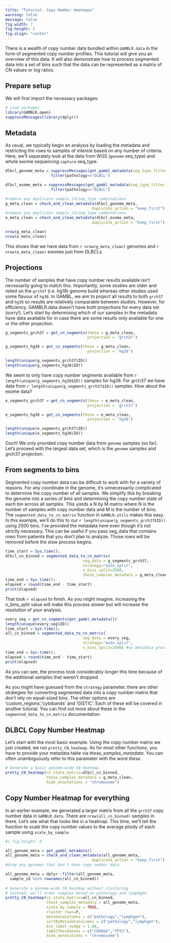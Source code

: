 ```yaml
---
title: "Tutorial: Copy Number Heatmaps"
warning: false
message: false
fig.width: 7
fig.height: 5
fig.align: "center"
---
```


There is a wealth of copy number data bundled within `GAMBLR.data` in the form of
segmented copy number profiles. 
This tutorial will give you an overview of this data. It will also demonstrate
how to process segmented data into a set of bins
such that the data can be represented as a matrix of CN values or log ratios. 

## Prepare setup

We will first import the necessary packages:

```r
# Load packages
library(GAMBLR.open)
suppressMessages(library(dplyr))
```

## Metadata

As usual, we typically begin an analysis by loading the metadata and restricting
the rows to samples of interest based on any number of criteria. Here, we'll 
separately look at the data from WGS (`genome` seq_type) and whole exome sequencing
`capture` seq_type. 

```r

dlbcl_genome_meta = suppressMessages(get_gambl_metadata(seq_type_filter = "genome")) %>%
                    filter(pathology=="DLBCL")

dlbcl_exome_meta = suppressMessages(get_gambl_metadata(seq_type_filter = "capture")) %>%
                    filter(pathology=="DLBCL")

#remove any duplicate sample_id/seq_type combinations
g_meta_clean = check_and_clean_metadata(dlbcl_genome_meta,
                                      duplicate_action = "keep_first")
#remove any duplicate sample_id/seq_type combinations
e_meta_clean = check_and_clean_metadata(dlbcl_exome_meta,
                                      duplicate_action = "keep_first")

nrow(g_meta_clean)
nrow(e_meta_clean)

```



This shows that we have data from `r nrow(g_meta_clean)` genomes and `r nrow(e_meta_clean)` exomes just from DLBCLs. 

## Projections

The number of samples that have copy number results available isn't necessarily going to match this. Importantly, some studies
are older and relied on the `grch37` (i.e. hg19) genome build whereas other studies used some flavour of `hg38`. In GAMBL,
we aim to *project* all results to both `grch37` and `hg38` so results are relatively comparable between studies. However,
for efficiency, GAMBLR.data doesn't have both projections for every data set (sorry!). Let's start by determining
which of our samples in the metadata have data available for in case there are some results only available for one or the other
*projection*.

```r

g_segments_grch37 = get_cn_segments(these = g_meta_clean,
                                    projection = 'grch37')

g_segments_hg38 = get_cn_segments(these = g_meta_clean,
                                    projection = 'hg38')

length(unique(g_segments_grch37$ID))
length(unique(g_segments_hg38$ID))
```

We seem to only have copy number segments available from `r length(unique(g_segments_hg38$ID))` samples for hg38. 
For grch37 we have data from `r length(unique(g_segments_grch37$ID))` samples. How about the exome data?



```r

e_segments_grch37 = get_cn_segments(these = e_meta_clean,
                                    projection = 'grch37')

e_segments_hg38 = get_cn_segments(these = e_meta_clean,
                                    projection = 'hg38')

length(unique(e_segments_grch37$ID))
length(unique(e_segments_hg38$ID))
```

Ouch! We only provided copy number data from `genome` samples (so far). Let's proceed with the largest data set, 
which is the `genome` samples and grch37 projection.

## From segments to bins

Segmented copy number data can be difficult to work with for a variety of reasons. For any coordinate in the genome, it's unnecessarily
complicated to determine the copy number of all samples. We simplify this by breaking the genome into a series of *bins* and determining
the copy number state of each bin across all samples. This yields a N by M matrix where N is the number of samples with copy number data
and M is the number of bins. The `segmented_data_to_cn_matrix` function in `GAMBLR.utils` makes this easy. 
In this example, we'll do this to our `r length(unique(g_segments_grch37$ID))` using 2500 bins. I've provided the metadata here
even though it's not strictly necessary. This can be useful if you pass seg_data that contains rows from patients that you don't
plan to analyze. Those rows will be removed before the slow process begins. 

```r
time_start = Sys.time();
dlbcl_cn_binned = segmented_data_to_cn_matrix(
                                  seg_data = g_segments_grch37,
                                  strategy="auto_split",
                                  n_bins_split=2500,
                                  these_samples_metadata = g_meta_clean)
time_end = Sys.time();
elapsed = round(time_end - time_start)
print(elapsed)
```

That took `r elapsed` to finish. As you might imagine, increasing the n_bins_split value will make this process
slower but will increase the resolution of your analysis.

```r

every_seg = get_cn_segments(get_gambl_metadata())
length(unique(every_seg$ID))
time_start = Sys.time();
all_cn_binned = segmented_data_to_cn_matrix(
                                  seg_data = every_seg,
                                  strategy="auto_split",
                                  n_bins_split=2500) #no metadata provided
time_end = Sys.time();
elapsed = round(time_end - time_start)
print(elapsed)
```

As you can see, the process took considerably longer this time because of the additional samples that weren't dropped. 


As you might have guessed from the `strategy` parameter, there are other strategies for converting segmented data into a
copy number matrix that don't rely on equal-sized bins. The other options are 'custom_regions','cytobands' and 'GISTIC'. 
Each of these will be covered in another tutorial. You can find out more about these in the `segmented_data_to_cn_matrix` documentation.  

## DLBCL Copy Number Heatmap

Let's start with the most basic example. Using the copy number matrix we just created, we run `pretty_CN_heatmap`. As for
most other functions, you have to provide your metadata table via *these_samples_metadata*. You can often unambiguously refer
to this parameter with the word *these*. 

```r

# Generate a basic genome-wide CN heatmap
pretty_CN_heatmap(cn_state_matrix=dlbcl_cn_binned,
                  these_samples_metadata = g_meta_clean,
                  hide_annotations = "chromosome")

```

## Copy Number Heatmap for everything

In an earlier example, we generated a larger matrix from all the `grch37` copy number data in `GAMBLR.data`. There are
`nrow(all_cn_binned)` samples in there. Let's see what that looks like in a heatmap. This time, we'll tell the function
to scale the copy number values to the average ploidy of each sample using `scale_by_sample`.


```r
#| fig.height: 9

all_genome_meta = get_gambl_metadata()
all_genome_meta = check_and_clean_metadata(all_genome_meta,
                                      duplicate_action = "keep_first")
#drop any genomes that don't have copy number data

all_genome_meta = dplyr::filter(all_genome_meta,
  sample_id %in% rownames(all_cn_binned))
  
# Generate a genome-wide CN heatmap without clustering
# Instead, we'll order samples based on pathology and lymphgen
pretty_CN_heatmap(cn_state_matrix=all_cn_binned,
                  these_samples_metadata = all_genome_meta,
                  scale_by_sample = TRUE,
                  cluster_rows=F,
                  metadataColumns = c("pathology","lymphgen"),
                  sortByMetadataColumns = c("pathology","lymphgen"),
                  bin_label_nudge = 1.08,
                  labelTheseGenes = c("CDKN2A","TP53"),
                  hide_annotations = "chromosome")

```